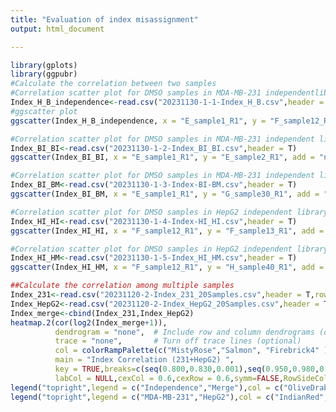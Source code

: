 ---
title: "Evaluation of index misassignment"
output: html_document

---

```{r}
library(gplots)
library(ggpubr)
#Calculate the correlation between two samples
#Correlation scatter plot for DMSO samples in MDA-MB-231 independentlibrary and HepG2 independent library
Index_H_B_independence<-read.csv("20231130-1-1-Index_H_B.csv",header = T)
#ggscatter plot
ggscatter(Index_H_B_independence, x = "E_sample1_R1", y = "F_sample12_R1", add = "none",color="Sienna1",size = 1,xlab = "DMSO sample of 231 in independent library",ylab = "DMSO sample of HepG2 in independent library") +stat_cor(aes(label = paste(..r.label.., ..p.label.., sep = "~`,`~")), label.x = 1,label.y = 15)

#Correlation scatter plot for DMSO samples in MDA-MB-231 independent library and MDA-MB-231 independent library
Index_BI_BI<-read.csv("20231130-1-2-Index_BI_BI.csv",header = T)
ggscatter(Index_BI_BI, x = "E_sample1_R1", y = "E_sample2_R1", add = "none",color="Sienna1",size = 1,xlab = "DMSO sample1 of 231 in independent library",ylab = "DMSO sample2 of 231 in independent library") +stat_cor(aes(label = paste(..r.label.., ..p.label.., sep = "~`,`~")), label.x = 0,label.y = 15)

#Correlation scatter plot for DMSO samples in MDA-MB-231 independent library and MDA-MB-231 merged library with HepG2
Index_BI_BM<-read.csv("20231130-1-3-Index-BI-BM.csv",header = T)
ggscatter(Index_BI_BM, x = "E_sample1_R1", y = "G_sample30_R1", add = "none",color="Sienna1",size = 1,xlab = "DMSO sample of 231 in independent library",ylab = "DMSO sample of 231 in merged library") +stat_cor(aes(label = paste(..r.label.., ..p.label.., sep = "~`,`~")), label.x = 1,label.y = 15)

#Correlation scatter plot for DMSO samples in HepG2 independent library and HepG2 independent library
Index_HI_HI<-read.csv("20231130-1-4-Index-HI_HI.csv",header = T)
ggscatter(Index_HI_HI, x = "F_sample12_R1", y = "F_sample13_R1", add = "none",color="Sienna1",size = 1,xlab = "DMSO sample1 of HepG2 in independent library",ylab = "DMSO sample2 of HepG2 in independent library") +stat_cor(aes(label = paste(..r.label.., ..p.label.., sep = "~`,`~")), label.x = 1,label.y = 15)

#Correlation scatter plot for DMSO samples in HepG2 independent library and HepG2 merged library with MDA-MB-231
Index_HI_HM<-read.csv("20231130-1-5-Index_HI_HM.csv",header = T)
ggscatter(Index_HI_HM, x = "F_sample12_R1", y = "H_sample40_R1", add = "none",color="Sienna1",size = 1,xlab = "DMSO sample of HepG2 in independent library",ylab = "DMSO sample of HepG2 in merged library") +stat_cor(aes(label = paste(..r.label.., ..p.label.., sep = "~`,`~")), label.x = 1,label.y = 15)

##Calculate the correlation among multiple samples
Index_231<-read.csv("20231120-2-Index_231_20Samples.csv",header = T,row.names = 1)
Index_HepG2<-read.csv("20231120-2-Index_HepG2_20Samples.csv",header = T,row.names = 1)
Index_merge<-cbind(Index_231,Index_HepG2)
heatmap.2(cor(log2(Index_merge+1)),
          dendrogram = "none",  # Include row and column dendrograms (optional)
          trace = "none",       # Turn off trace lines (optional)
          col = colorRampPalette(c("MistyRose","Salmon", "Firebrick4" ))(61), 
          main = "Index Correlation (231+HepG2) ",
          key = TRUE,breaks=c(seq(0.800,0.830,0.001),seq(0.950,0.980,0.001)),labRow=NULL,
          labCol = NULL,cexCol = 0.6,cexRow = 0.6,symm=FALSE,RowSideColors=c(rep("IndianRed",20),rep("Coral",20)),ColSideColors=c("OliveDrab","OliveDrab","OliveDrab","LemonChiffon","LemonChiffon","LemonChiffon","LemonChiffon","OliveDrab","OliveDrab","OliveDrab","OliveDrab","OliveDrab","OliveDrab","OliveDrab","LemonChiffon","LemonChiffon","LemonChiffon","LemonChiffon","LemonChiffon","LemonChiffon","OliveDrab","OliveDrab","OliveDrab","OliveDrab","OliveDrab","OliveDrab","OliveDrab","OliveDrab","OliveDrab","LemonChiffon","LemonChiffon","LemonChiffon","LemonChiffon","LemonChiffon","LemonChiffon","OliveDrab","LemonChiffon","LemonChiffon","LemonChiffon","LemonChiffon"))
legend("topright",legend = c("Independence","Merge"),col = c("OliveDrab","LemonChiffon"), lty= 1,lwd = 5,cex=.7)
legend("topright",legend = c("MDA-MB-231","HepG2"),col = c("IndianRed","Coral"), lty= 1,lwd = 5,cex=.7)

```